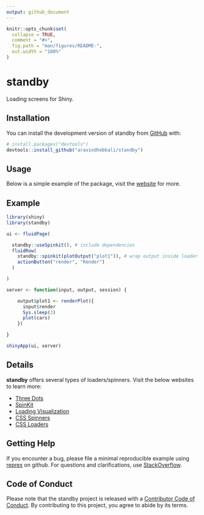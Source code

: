 ```yaml
---
output: github_document
---
```


<!-- README.md is generated from README.Rmd. Please edit that file -->

```r
knitr::opts_chunk$set(
  collapse = TRUE,
  comment = "#>",
  fig.path = "man/figures/README-",
  out.width = "100%"
)
```

# standby

<!-- badges: start -->
<!-- badges: end -->

Loading screens for Shiny.

## Installation

You can install the development version of standby from [GitHub](https://github.com/) with:

``` r
# install.packages("devtools")
devtools::install_github("aravindhebbali/standby")
```

## Usage

Below is a simple example of the package, visit the [website](https://standby.rsquaredacademy.com) for more.

## Example

```r
library(shiny)
library(standby)

ui <- fluidPage(

  standby::useSpinkit(), # include dependencies
  fluidRow(
    standby::spinkit(plotOutput("plot1")), # wrap output inside loader
    actionButton("render", "Render")
  )

)

server <- function(input, output, session) {

    output$plot1 <- renderPlot({
      input$render
      Sys.sleep(3)
      plot(cars)
    })

}

shinyApp(ui, server)

```

## Details

**standby** offers several types of loaders/spinners. Visit the below websites to learn more:

- [Three Dots](https://github.com/nzbin/three-dots)
- [SpinKit](https://github.com/tobiasahlin/SpinKit)
- [Loading Visualization](https://github.com/RIDICS/Loading-Visualization)
- [CSS Spinners](https://github.com/lukehaas/css-loaders)
- [CSS Loaders](https://github.com/raphaelfabeni/css-loader)


## Getting Help

If you encounter a bug, please file a minimal reproducible example using 
[reprex](https://reprex.tidyverse.org/index.html) on github. For questions and clarifications, 
use [StackOverflow](https://stackoverflow.com/).

## Code of Conduct

Please note that the standby project is released with a [Contributor Code of Conduct](https://contributor-covenant.org/version/2/1/CODE_OF_CONDUCT.html). By contributing to this project, you agree to abide by its terms.
